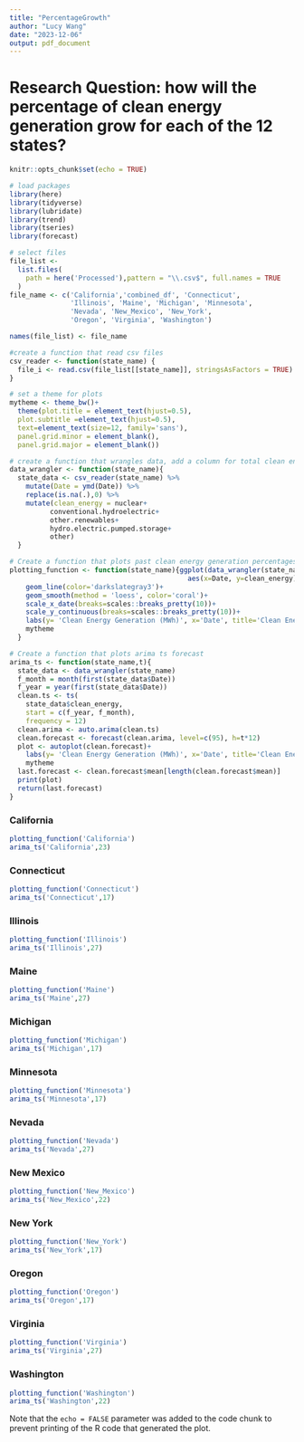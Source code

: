 ```yaml
---
title: "PercentageGrowth"
author: "Lucy Wang"
date: "2023-12-06"
output: pdf_document
---
```

# Research Question: how will the percentage of clean energy generation grow for each of the 12 states? 
```r
knitr::opts_chunk$set(echo = TRUE)
```


```r
# load packages
library(here)
library(tidyverse)
library(lubridate)
library(trend)
library(tseries)
library(forecast)

# select files 
file_list <-
  list.files(
    path = here('Processed'),pattern = "\\.csv$", full.names = TRUE
  )
file_name <- c('California','combined_df', 'Connecticut', 
               'Illinois', 'Maine', 'Michigan', 'Minnesota', 
               'Nevada', 'New_Mexico', 'New_York', 
               'Oregon', 'Virginia', 'Washington')

names(file_list) <- file_name

#create a function that read csv files 
csv_reader <- function(state_name) {
  file_i <- read.csv(file_list[[state_name]], stringsAsFactors = TRUE)
}

# set a theme for plots
mytheme <- theme_bw()+
  theme(plot.title = element_text(hjust=0.5),
  plot.subtitle =element_text(hjust=0.5),
  text=element_text(size=12, family='sans'),
  panel.grid.minor = element_blank(),
  panel.grid.major = element_blank())
```


```r
# create a function that wrangles data, add a column for total clean energy generations and column for clean energy percentage 
data_wrangler <- function(state_name){
  state_data <- csv_reader(state_name) %>% 
    mutate(Date = ymd(Date)) %>% 
    replace(is.na(.),0) %>% 
    mutate(clean_energy = nuclear+
          conventional.hydroelectric+
          other.renewables+
          hydro.electric.pumped.storage+
          other) 
  }

```


```r
# Create a function that plots past clean energy generation percentages  
plotting_function <- function(state_name){ggplot(data_wrangler(state_name), 
                                            aes(x=Date, y=clean_energy))+
    geom_line(color='darkslategray3')+
    geom_smooth(method = 'loess', color='coral')+
    scale_x_date(breaks=scales::breaks_pretty(10))+
    scale_y_continuous(breaks=scales::breaks_pretty(10))+
    labs(y= 'Clean Energy Generation (MWh)', x='Date', title='Clean Energy Generation (MWh)', subtitle = paste(state_name,'(2001.1-2023.8)'))+
    mytheme
  }
```

```r
# Create a function that plots arima ts forecast 
arima_ts <- function(state_name,t){
  state_data <- data_wrangler(state_name)
  f_month = month(first(state_data$Date))
  f_year = year(first(state_data$Date))
  clean.ts <- ts(
    state_data$clean_energy,
    start = c(f_year, f_month),
    frequency = 12)
  clean.arima <- auto.arima(clean.ts)
  clean.forecast <- forecast(clean.arima, level=c(95), h=t*12)
  plot <- autoplot(clean.forecast)+
    labs(y= 'Clean Energy Generation (MWh)', x='Date', title='Clean Energy Generation Forecast (MWh)', subtitle = paste(state_name,'(2001.1-2023.8)'))+
    mytheme
  last.forecast <- clean.forecast$mean[length(clean.forecast$mean)]
  print(plot)
  return(last.forecast)
}
```
### California 
```r
plotting_function('California')
arima_ts('California',23)
```
### Connecticut
```r
plotting_function('Connecticut')
arima_ts('Connecticut',17)
```
### Illinois
```r
plotting_function('Illinois')
arima_ts('Illinois',27)
```
### Maine
```r
plotting_function('Maine')
arima_ts('Maine',27)
```
### Michigan 
```r
plotting_function('Michigan')
arima_ts('Michigan',17)
```
### Minnesota
```r
plotting_function('Minnesota')
arima_ts('Minnesota',17)
```
### Nevada
```r
plotting_function('Nevada')
arima_ts('Nevada',27)
```
### New Mexico
```r
plotting_function('New_Mexico')
arima_ts('New_Mexico',22)
```
### New York 
```r
plotting_function('New_York')
arima_ts('New_York',17)
```
### Oregon
```r
plotting_function('Oregon')
arima_ts('Oregon',17)
```
### Virginia
```r
plotting_function('Virginia')
arima_ts('Virginia',27)
```
### Washington
```r
plotting_function('Washington')
arima_ts('Washington',22)
```
Note that the `echo = FALSE` parameter was added to the code chunk to prevent printing of the R code that generated the plot.
